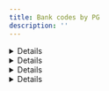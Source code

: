 ```yaml
---
title: Bank codes by PG
description: ''
---
```



<Details>
  <p slot="summary">NHN KCP bank codes</p>

  - KB Kookmin Bank: BK04
  - SC First Bank: BK23
  - Kyongnam Bank: BK39
  - Gwangju Bank: BK34
  - Industrial Bank of Korea: BK03
  - Nonghyup: BK11
  - Daegu Bank: BK31
  - Busan Bank: BK32
  - Korea Development Bank: BK02
  - Saemaul Geumgo: BK45
  - Suhyup: BK07
  - Shinhan Bank: BK88
  - Credit union: BK48
  - Korea Exchange Bank: BK81
  - Woori Bank: BK20
  - Post Office: BK71
  - Jeonbuk Bank: BK37
  - Cooperative: BK12
  - Kakao Bank: BK90
  - K-Bank: BK89
  - Hana Bank: BK81
  - Citibank Korea: BK27
  - Toss Bank: BK92
</Details>

<Details>
  <p slot="summary">KG Inicis bank codes</p>

  - KB Kookmin Bank: 04
  - SC First Bank: 23
  - Kyongnam Bank: 39
  - Gwangju Bank: 34
  - Industrial Bank of Korea: 03
  - Nonghyup: 11
  - Daegu Bank: 31
  - Busan Bank: 32
  - Korea Development Bank: 02
  - Saemaul Geumgo: 45
  - Suhyup: 07
  - Shinhan Bank: 88
  - Credit union: 48
  - Korea Exchange Bank: 81
  - Woori Bank: 20
  - Post Office: 71
  - Jeonbuk Bank: 37
  - Cooperative: 12
  - Kakao Bank: 90
  - K-Bank: 89
  - Hana Bank: 81
  - Citibank Korea: 27
  - Toss Bank: 92
</Details>

<Details>
  <p slot="summary">PAYJOA (Daou Data)</p>

  - KB Kookmin Bank: 04
  - SC Bank Korea: 11
  - Kyongnam Bank: -
  - Gwangju Bank: -
  - Industrial Bank of Korea: 03
  - Nonghyup: 08
  - Daegu Bank: -
  - Busan Bank: 15
  - Korea Development Bank: -
  - Saemaul Geumgo: -
  - Suhyup: -
  - Shinhan Bank: 10
  - Credit union: -
  - Korea Exchange Bank: 05
  - Woori Bank: 09
  - Post Office: 31
  - Jeonbuk Bank: -
  - Cooperative: -
  - Kakao Bank: -
  - K-Bank: -
  - Hana Bank: 12
  - Citibank Korea: -
  - Toss Bank: -
</Details>

<Details>
  <p slot="summary">Toss Payments/Danal/Nice Payments/JTNet/KICC/SMARTRO/Settlebank</p>

  - KB Kookmin Bank: 004
  - SC First Bank: 023
  - Kyongnam Bank: 039
  - Gwangju Bank: 034
  - Industrial Bank of Korea: 003
  - Nonghyup: 011
  - Daegu Bank: 031
  - Busan Bank: 032
  - Korea Development Bank: 002
  - Saemaul Geumgo: 045
  - Suhyup: 007
  - Shinhan Bank: 088
  - Credit union: 048
  - Korea Exchange Bank: 081
  - Woori Bank: 020
  - Post Office: 071
  - Jeonbuk Bank: 037
  - Cooperative: 012
  - Kakao Bank: 090
  - K-Bank: 089
  - Hana Bank: 081
  - Citibank Korea: 027
  - Toss Bank: 092
</Details>
